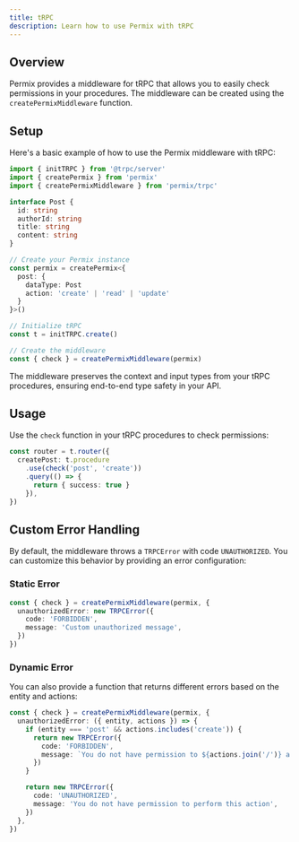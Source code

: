 ```yaml
---
title: tRPC
description: Learn how to use Permix with tRPC
---
```



## Overview

Permix provides a middleware for tRPC that allows you to easily check permissions in your procedures. The middleware can be created using the `createPermixMiddleware` function.

<Steps>

<Step>

## Setup

Here's a basic example of how to use the Permix middleware with tRPC:

```ts twoslash
import { initTRPC } from '@trpc/server'
import { createPermix } from 'permix'
import { createPermixMiddleware } from 'permix/trpc'

interface Post {
  id: string
  authorId: string
  title: string
  content: string
}

// Create your Permix instance
const permix = createPermix<{
  post: {
    dataType: Post
    action: 'create' | 'read' | 'update'
  }
}>()

// Initialize tRPC
const t = initTRPC.create()

// Create the middleware
const { check } = createPermixMiddleware(permix)
```

<Callout>
The middleware preserves the context and input types from your tRPC procedures, ensuring end-to-end type safety in your API.
</Callout>

</Step>

<Step>

## Usage

Use the `check` function in your tRPC procedures to check permissions:

```ts
const router = t.router({
  createPost: t.procedure
    .use(check('post', 'create'))
    .query(() => {
      return { success: true }
    }),
})
```

</Step>

</Steps>

## Custom Error Handling

By default, the middleware throws a `TRPCError` with code `UNAUTHORIZED`. You can customize this behavior by providing an error configuration:

### Static Error

```ts
const { check } = createPermixMiddleware(permix, {
  unauthorizedError: new TRPCError({
    code: 'FORBIDDEN',
    message: 'Custom unauthorized message',
  })
})
```

### Dynamic Error

You can also provide a function that returns different errors based on the entity and actions:

```ts
const { check } = createPermixMiddleware(permix, {
  unauthorizedError: ({ entity, actions }) => {
    if (entity === 'post' && actions.includes('create')) {
      return new TRPCError({
        code: 'FORBIDDEN',
        message: `You do not have permission to ${actions.join('/')} a ${entity}`,
      })
    }

    return new TRPCError({
      code: 'UNAUTHORIZED',
      message: 'You do not have permission to perform this action',
    })
  },
})
```
